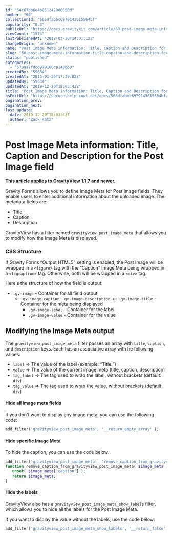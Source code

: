 ```yaml
---
id: "54c67bb6e4b051242988550d"
number: "60"
collectionId: "566dfabbc6979143615564bf"
popularity: "0.3"
publicUrl: "https://docs.gravitykit.com/article/60-post-image-meta-information-title-caption-and-description-for-the-post-image-field"
viewCount: "1574"
lastPublishedAt: "2018-03-30T14:01:12Z"
changeOrigin: "unknown"
name: "Post Image Meta information: Title, Caption and Description for the Post Image field"
slug: "60-post-image-meta-information-title-caption-and-description-for-the-post-image-field"
status: "published"
categories: 
  - "579aa7fdc6979160ca148bb0"
createdBy: "59634"
createdAt: "2015-01-26T17:39:02Z"
updatedBy: "59634"
updatedAt: "2019-12-20T18:03:43Z"
title: "Post Image Meta information: Title, Caption and Description for the Post Image field"
hsEditUrl: "https://secure.helpscout.net/docs/566dfabbc6979143615564bf/article/54c67bb6e4b051242988550d"
pagination_prev: 
pagination_next: 
last_update:
  date: 2019-12-20T18:03:43Z
  author: "Zack Katz"
---
```


# Post Image Meta information: Title, Caption and Description for the Post Image field

**This article applies to GravityView 1.1.7 and newer.**

Gravity Forms allows you to define Image Meta for Post Image fields. They enable users to enter additional information about the uploaded image. The metadata fields are:

- Title
- Caption
- Description

GravityView has a filter named `gravityview_post_image_meta` that allows you to modify how the Image Meta is displayed.

### CSS Structure

If Gravity Forms <q>Output HTML5</q> setting is enabled, the Post Image will be wrapped in a `<figure>` tag with the <q>Caption</q> Image Meta being wrapped in a `<figcaption>` tag. Otherwise, both will be wrapped in a `<div>` tag.

Here's the structure of how the field is output:

- `.gv-image` - Container for all field output 
   - `.gv-image-caption`, `.gv-image-description`, or `.gv-image-title` - Container for the meta being displayed 
       - `.gv-image-label` - Container for the label
       - `.gv-image-value` - Container for the value

## Modifying the Image Meta output

The `gravityview_post_image_meta` filter passes an array with `title`, `caption`, and `description` keys. Each has an associative array with he following values:

- `label` =&gt; The value of the label (example: <q>Title:</q>)
- `value` =&gt; The value of the current image meta (title, caption, description)
- `tag_label` =&gt; The tag used to wrap the label, without brackets (default: `div`)
- `tag_value` =&gt; The tag used to wrap the value, without brackets (default: `div`)

#### Hide all image meta fields

If you don't want to display any image meta, you can use the following code:

```php
add_filter('gravityview_post_image_meta', '__return_empty_array' );
```

#### Hide specific Image Meta

To hide the caption, you can use the code below:

```php
add_filter('gravityview_post_image_meta', 'remove_caption_from_gravityview_post_image_meta' );
function remove_caption_from_gravityview_post_image_meta( $image_meta ) {
   unset( $image_meta['caption'] );
   return $image_meta;
}
```

#### Hide the labels

GravityView also has a `gravityview_post_image_meta_show_labels` filter, which allows you to hide all the labels for the Post Image Meta.

If you want to display the value without the labels, use the code below:

```php
add_filter('gravityview_post_image_meta_show_labels', '__return_false');
```